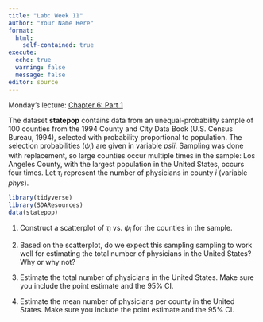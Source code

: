 ```yaml
---
title: "Lab: Week 11"
author: "Your Name Here"
format: 
  html:
    self-contained: true
execute:
  echo: true
  warning: false
  message: false
editor: source
---
```


Monday's lecture: [Chapter 6: Part 1](https://github.com/samanthaseals/STA4222/blob/master/slides/L09.qmd)

The dataset **statepop** contains data from an unequal-probability sample of 100 counties from the 1994 County and City Data Book (U.S. Census Bureau, 1994), selected with probability proportional to population. The selection probabilities ($\psi_i$) are given in variable *psii*. Sampling was done with replacement, so large counties occur multiple times in the sample: Los Angeles County, with the largest population in the United States, occurs four times. Let $\tau_i$ represent the number of physicians in county $i$ (variable *phys*).

```r
library(tidyverse)
library(SDAResources)
data(statepop)
```

1. Construct a scatterplot of $\tau_i$ vs. $\psi_i$ for the counties in the sample. 

2. Based on the scatterplot, do we expect this sampling sampling to work well for estimating the total number of physicians in the United States? Why or why not?

3. Estimate the total number of physicians in the United States. Make sure you include the point estimate and the 95% CI.

4. Estimate the mean number of physicians per county in the United States. Make sure you include the point estimate and the 95% CI.